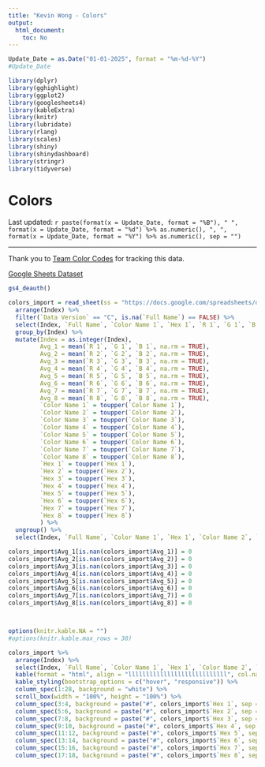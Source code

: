 ```yaml
---
title: "Kevin Wong - Colors"
output:
  html_document:
    toc: No
---
```


```r
Update_Date = as.Date("01-01-2025", format = "%m-%d-%Y")
#Update_Date

library(dplyr)
library(gghighlight)
library(ggplot2)
library(googlesheets4)
library(kableExtra)
library(knitr)
library(lubridate)
library(rlang)
library(scales)
library(shiny)
library(shinydashboard)
library(stringr)
library(tidyverse)
```

<style>
h3 {
   font-family: Tahoma;
   color: black;
}
</style>

<h1>Colors</h1>

<p class="last-updated">
Last updated: `r paste(format(x = Update_Date, format = "%B"), " ", format(x = Update_Date, format = "%d") %>% as.numeric(), ", ", format(x = Update_Date, format = "%Y") %>% as.numeric(), sep = "")`
</p>

<hr />

Thank you to [Team Color Codes](https://teamcolorcodes.com/) for tracking this data.

[Google Sheets Dataset](https://docs.google.com/spreadsheets/d/1_jY_9L3TU_5szudWYH3-8iqOaE6TjUBaLS_rTDHzeyU){target="_blank"}

```r
gs4_deauth()

colors_import = read_sheet(ss = "https://docs.google.com/spreadsheets/d/1_jY_9L3TU_5szudWYH3-8iqOaE6TjUBaLS_rTDHzeyU", sheet = "All Teams") %>%
  arrange(Index) %>%
  filter(`Data Version` == "C", is.na(`Full Name`) == FALSE) %>%
  select(Index, `Full Name`, `Color Name 1`, `Hex 1`, `R 1`, `G 1`, `B 1`, `Color Name 2`, `Hex 2`, `R 2`, `G 2`, `B 2`, `Color Name 3`, `Hex 3`, `R 3`, `G 3`, `B 3`, `Color Name 4`, `Hex 4`, `R 4`, `G 4`, `B 4`, `Color Name 5`, `Hex 5`, `R 5`, `G 5`, `B 5`, `Color Name 6`, `Hex 6`, `R 6`, `G 6`, `B 6`, `Color Name 7`, `Hex 7`, `R 7`, `G 7`, `B 7`, `Color Name 8`, `Hex 8`, `R 8`, `G 8`, `B 8`, League, Conference, Division, Location, Nickname, City, State, `College/Pros`, `School Name`, `Old Conference`) %>%
  group_by(Index) %>%
  mutate(Index = as.integer(Index),
         Avg_1 = mean(`R 1`, `G 1`, `B 1`, na.rm = TRUE),
         Avg_2 = mean(`R 2`, `G 2`, `B 2`, na.rm = TRUE),
         Avg_3 = mean(`R 3`, `G 3`, `B 3`, na.rm = TRUE),
         Avg_4 = mean(`R 4`, `G 4`, `B 4`, na.rm = TRUE),
         Avg_5 = mean(`R 5`, `G 5`, `B 5`, na.rm = TRUE),
         Avg_6 = mean(`R 6`, `G 6`, `B 6`, na.rm = TRUE),
         Avg_7 = mean(`R 7`, `G 7`, `B 7`, na.rm = TRUE),
         Avg_8 = mean(`R 8`, `G 8`, `B 8`, na.rm = TRUE),
         `Color Name 1` = toupper(`Color Name 1`),
         `Color Name 2` = toupper(`Color Name 2`),
         `Color Name 3` = toupper(`Color Name 3`),
         `Color Name 4` = toupper(`Color Name 4`),
         `Color Name 5` = toupper(`Color Name 5`),
         `Color Name 6` = toupper(`Color Name 6`),
         `Color Name 7` = toupper(`Color Name 7`),
         `Color Name 8` = toupper(`Color Name 8`),
         `Hex 1` = toupper(`Hex 1`),
         `Hex 2` = toupper(`Hex 2`),
         `Hex 3` = toupper(`Hex 3`),
         `Hex 4` = toupper(`Hex 4`),
         `Hex 5` = toupper(`Hex 5`),
         `Hex 6` = toupper(`Hex 6`),
         `Hex 7` = toupper(`Hex 7`),
         `Hex 8` = toupper(`Hex 8`)
         ) %>%
  ungroup() %>%
  select(Index, `Full Name`, `Color Name 1`, `Hex 1`, `Color Name 2`, `Hex 2`, `Color Name 3`, `Hex 3`, `Color Name 4`, `Hex 4`, `Color Name 5`, `Hex 5`, `Color Name 6`, `Hex 6`, `Color Name 7`, `Hex 7`, `Color Name 8`, `Hex 8`, League, Conference, Division, Location, Nickname, City, State, `College/Pros`, `School Name`, `Old Conference`, Avg_1, Avg_2, Avg_3, Avg_4, Avg_5, Avg_6, Avg_7, Avg_8)

colors_import$Avg_1[is.nan(colors_import$Avg_1)] = 0
colors_import$Avg_2[is.nan(colors_import$Avg_2)] = 0
colors_import$Avg_3[is.nan(colors_import$Avg_3)] = 0
colors_import$Avg_4[is.nan(colors_import$Avg_4)] = 0
colors_import$Avg_5[is.nan(colors_import$Avg_5)] = 0
colors_import$Avg_6[is.nan(colors_import$Avg_6)] = 0
colors_import$Avg_7[is.nan(colors_import$Avg_7)] = 0
colors_import$Avg_8[is.nan(colors_import$Avg_8)] = 0



options(knitr.kable.NA = "")
#options(knitr.kable.max_rows = 30)

colors_import %>%
  arrange(Index) %>%
  select(Index, `Full Name`, `Color Name 1`, `Hex 1`, `Color Name 2`, `Hex 2`, `Color Name 3`, `Hex 3`, `Color Name 4`, `Hex 4`, `Color Name 5`, `Hex 5`, `Color Name 6`, `Hex 6`, `Color Name 7`, `Hex 7`, `Color Name 8`, `Hex 8`, League, Conference, Division, Location, Nickname, City, State, `College/Pros`, `School Name`, `Old Conference`) %>%
  kable(format = "html", align = "llllllllllllllllllllllllllll", col.names = c("Index", "Full Name", "Color Name 1", "Hex 1", "Color Name 2", "Hex 2", "Color Name 3", "Hex 3", "Color Name 4", "Hex 4", "Color Name 5", "Hex 5", "Color Name 6", "Hex 6", "Color Name 7", "Hex 7", "Color Name 8", "Hex 8", "League", "Conference", "Division", "Location", "Nickname", "City", "State", "College/Pros", "School Name", "Old Conference")) %>%
  kable_styling(bootstrap_options = c("hover", "responsive")) %>%
  column_spec(1:28, background = "white") %>%
  scroll_box(width = "100%", height = "100%") %>%
  column_spec(3:4, background = paste("#", colors_import$`Hex 1`, sep = ""), color = case_when(colors_import$Avg_1 > 130 ~ "black", .default = "white")) %>%
  column_spec(5:6, background = paste("#", colors_import$`Hex 2`, sep = ""), color = case_when(colors_import$Avg_2 > 130 ~ "black", .default = "white")) %>%
  column_spec(7:8, background = paste("#", colors_import$`Hex 3`, sep = ""), color = case_when(colors_import$Avg_3 > 130 ~ "black", .default = "white")) %>%
  column_spec(9:10, background = paste("#", colors_import$`Hex 4`, sep = ""), color = case_when(colors_import$Avg_4 > 130 ~ "black", .default = "white")) %>%
  column_spec(11:12, background = paste("#", colors_import$`Hex 5`, sep = ""), color = case_when(colors_import$Avg_5 > 130 ~ "black", .default = "white")) %>%
  column_spec(13:14, background = paste("#", colors_import$`Hex 6`, sep = ""), color = case_when(colors_import$Avg_6 > 130 ~ "black", .default = "white")) %>%
  column_spec(15:16, background = paste("#", colors_import$`Hex 7`, sep = ""), color = case_when(colors_import$Avg_7 > 130 ~ "black", .default = "white")) %>%
  column_spec(17:18, background = paste("#", colors_import$`Hex 8`, sep = ""), color = case_when(colors_import$Avg_8 > 130 ~ "black", .default = "white"))
```






